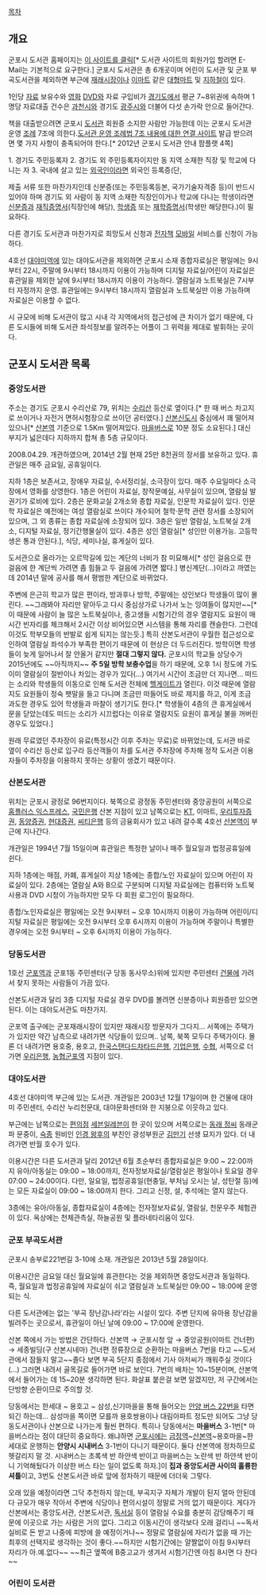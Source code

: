 [[목차]]

== 개요 == 
군포시 도서관 홈페이지는 [http://www.gunpolib.or.kr/index.ax 이 사이트를 클릭][* 도서관 사이트의 회원가입 할려면 E-Mail는 기본적으로 요구한다.] 군포시 도서관은 총 6개곳이며 어린이 도서관 및 군포 부곡도서관을 제외하면 부근에 [[재래시장]]이나 [[이마트]] 같은 [[대형마트]] 및 [[지하철]]이 있다. 

1인당 [[자료]] 보유수와 [[영화]] [[DVD]]와 자료 구입비가 [[경기도]]에서 평균 7~8위권에 속하며 1명당 자료대출 건수은 [[과천시]]와 경기도 [[광주시]]와 더불어 다섯 손가락 안으로 들어간다. 
   
책을 대출받으려면 군포시 [[도서관]] 회원증 소지한 사람만 가능한데 이는 군포시 도서관 운영 [[조례]] 7조에 의한다.[http://gunpo-local.lawnb.com/infolaw/info_law_searchview.asp 도서관 운영 조례법 7조 내용에 대한 연결 사이트]
발급 받으려면 몇 가지 사항이 충족되어야 한다.[* 2012년 군포시 도서관 안내 팜플랫 4쪽]

1. 경기도 주민등록자
2. 경기도 외 주민등록자이지만 동 지역 소재한 직장 및 학교에 다니는 자
3. 국내에 살고 있는 [[외국인]]이라면 외국인 등록증(단, 

제출 서류 또한 마찬가지인데 신분증(또는 주민등록등본, 국가기술자격증 등)이 반드시 있어야 하며 경기도 외 사람이 동 지역 소재한 직장인이거나 학교에 다니는 학생이라면 [[신분증]]과 [[재직증명서]](직장인에 해당), [[학생증]] 또는 [[재학증명서]](학생만 해당한다.)이 필요하다.

다른 경기도 도서관과 마찬가지로 희망도서 신청과 [[전자책]] [[모바일]] 서비스를 신청이 가능하다.

4호선 [[대야미역]]에 있는 대야도서관을 제외하면 군포시 소재 종합자료실은 평일에는 9시부터 22시, 주말에 9시부터 18시까지 이용이 가능하며 디지털 자료실/어린이 자료실은 휴관일을 제외한 날에 9시부터 18시까지 이용이 가능하다. 열람실과 노트북실은 7시부터 자정까지 운영. 휴관일에는 9시부터 18시까지 열람실과 노트북실만 이용 가능하며 자료실은 이용할 수 없다. 

시 규모에 비해 도서관이 많고 시내 각 지역에서의 접근성에 큰 차이가 없기 때문에, 다른 도시들에 비해 도서관 좌석정보를 알려주는 어플이 그 위력을 제대로 발휘하는 곳이다.
== 군포시 도서관 목록 ==
=== 중앙도서관 ===
주소는 경기도 군포시 수리산로 79, 위치는 [[수리산]] 등산로 옆이다.[* 한 때 버스 차고지로 쓰이거나 자전거 면허시험장으로 쓰이던 공터였다.] [[산본신도시]] 중심에서 꽤 떨어져 있으나[* [[산본역]] 기준으로 1.5Km 떨어져있다. [[마을버스]]로 10분 정도 소요된다.] 대신 부지가 넓은데다 지하까지 합쳐 총 5층 규모이다.

2008.04.29. 개관하였으며, 2014년 2월 현재 25만 8천권의 장서를 보유하고 있다. 휴관일은 매주 금요일, 공휴일이다.

지하 1층은 보존서고, 장애우 자료실, 수서정리실, 소극장이 있다. 매주 수요일마다 소극장에서 영화를 상영한다.
1층은 어린이 자료실, 창작문예실, 사무실이 있으며, 열람실 발권기가 로비에 있다.
2층은 문화교실 2개소와 종합 자료실, 인문학 자료실이 있다. 인문학 자료실은 예전에는 여성 열람실로 쓰이다 개수되어 철학·문학 관련 장서를 소장되어 있으며, 그 외 종류는 종합 자료실에 소장되어 있다.
3층은 일반 열람실, 노트북실 2개소, 디지털 자료실, 정기간행물실이 있다.
4층은 성인 열람실[* 성인만 이용가능. 고등학생은 통과 안된다.], 식당, 세미나실, 휴게실이 있다.

도서관으로 올라가는 오르막길에 있는 계단의 너비가 참 미묘해서[* 성인 걸음으로 한 걸음에 한 계단씩 가려면 좀 힘들고 두 걸음에 가려면 짧다.] 병신계단(...)이라고 까였는데 2014년 말에 공사를 해서 평범한 계단으로 바뀌었다.

주변에 은근히 학교가 많은 편이라, 방과후나 방학, 주말에는 성인보다 학생들이 많이 몰린다. ~~그래봐야 자리만 맡아두고 다시 중심상가로 나가서 노는 잉여들이 많지만~~[* 이 때문에 사람이 늘 많은 노트북실이나, 중고생들 시험기간의 경우 열람지도 요원이 매시간 빈자리를 체크해서 2시간 이상 비어있으면 시스템을 통해 자리를 캔슬한다. 그런데 이것도 학부모들의 반발로 쉽게 되지는 않는듯.] 특히 산본도서관이 우월한 접근성으로 인하여 열람실 좌석수가 부족한 편이기 때문에 이 현상은 더 두드러진다. 방학이면 학생들이 늦게 일어나서 잘 안올거 같지만 '''절대 그렇지 않다.''' 군포시의 학교들 상당수가 2015년에도 ~~아직까지~~ '''주 5일 방학 보충수업'''을 하기 때문에, 오후 1시 정도에 가도 이미 열람실이 절반이나 차있는 경우가 있다(...) 여기서 시간이 조금만 더 지나면... 떠드는 소리와 학생들의 이동으로 인해 도서관 전체에 [[헬게이트]]가 열린다. 이것 때문에 열람지도 요원들이 정숙 팻말을 들고 다니며 조금만 떠들어도 바로 제지를 하고, 이게 조금 과도한 경우도 있어 학생들과 마찰이 생기기도 한다.[* 학생들이 4층의 큰 휴게실에서 문을 닫았는데도 떠드는 소리가 시끄럽다는 이유로 열람지도 요원이 휴게실 불을 꺼버린 경우도 있었다.]

원래 무료였던 주차장이 유료(특정시간 이후 주차는 무료)로 바뀌었는데, 도서관 바로 옆이 수리산 등산로 입구라 등산객들이 차를 도서관 주차장에 주차해 정작 도서관 이용자들이 주차장을 이용하지 못하는 상황이 생겼기 때문이다. 
=== 산본도서관 === 
위치는 군포시 광정로 96번지이다. 북쪽으로 광정동 주민센터와 중앙공원이 서쪽으로 [[홈플러스 익스프레스]], [[국민은행]]  산본 지점이 있고 남쪽으로는 [[KT]], 이마트, [[우리투자증권]], [[동양증권]], [[현대증권]], [[씨티은행]] 등의 금융회사가 있고 내려 갈수록 4호선 [[산본역]]이 부근에 지나간다.  

개관일은 1994년 7월 15일이며 휴관일은 특정한 날이나 매주 월요일과 법정공휴일에 쉰다.
 
지하 1층에는 매점, 카폐, 휴게실이 지상 1층에는 종합/노인 자료실이 있으며 어린이 자료실이 있다. 2층에는 열람실 A와 B으로 구분되며 디지털 자료실에는 컴퓨터와 노트북 사용과 DVD 시청이 가능하지만 모두 다 회원 로그인이 필요하다.

종합/노인자료실은 평일에는 오전 9시부터 ~ 오후 10시까지 이용이 가능하며 어린이/디지털 자료실은 평일에는 오전 9시부터 오후 6시까지 이용이 가능하며 주말이나 특별한 경우에는 오전 9시부터 ~ 오후 6시까지 이용이 가능하다.
=== 당동도서관 ===
1호선 [[군포역]]과 군포1동 주민센터(구 당동 동사무소)위에 있지만 주민센터 [[건물]]에 가려서 찾지 못하는 사람들이 가끔 있다.

산본도서관과 달리 3층 디지털 자료실 경우 DVD를 볼려면 신분증이나 회원증만 있으면 된다. 이는 대야도서관도 마찬가지.

군포역 출구에는 군포재래시장이 있지만 재래시장 방문자가 그다지... 서쪽에는 주택가가 있지만 약간 남측으로 내려가면 식당들이 있으며.. 남쪽, 북쪽 모두다 주택가이다. 몰론 더 내려가면 용호중, 용호고, [[한국스탠다드차타드은행]], [[기업은행]], [[수협]], 서쪽으로 더 가면 [[우리은행]], [[농협]]군포역 지점이 있다.   
=== 대야도서관 ===
4호선 대야미역 부근에 있는 도서관. 개관일은 2003년 12월 17일이며 한 건물에 대야미 주민센터, 수리산 누리천문대, 대야문화센터와 한 지붕으로 이웃하고 있다.
 
부근에는 남쪽으로는 [[편의점]] [[세븐일레븐]]이 한 곳이 있으며 서쪽으로는 [[동래 정씨]] 동래군파 문중이, [[숙종]] 원비인 [[인경 왕후]]의 부친인 광성부원군 [[김만기]] 선생 묘지가 있다. 더 내려가면 반월 호수가 있다.

이용시간은 다른 도서관과 달리 2012년 6월 초순부터 종합자료실은 9:00 ~ 22:00까지 유아/아동실는 09:00 ~ 18:00까지, 전자정보자료실/열람실은 평일이나 토요일 경우 07:00 ~ 24:00이다. 다만, 일요일, 법정공휴일(현충일, 부처님 오시는 날, 성탄절 등)에는 모든 자료실이 09:00 ~ 18:00까지 한다. 그리고 신정, 설, 추석에는 열지 않는다.

3층에는 유아/아동실, 종합자료실이 4층에는 전자정보자료실, 열람실, 천문우주 체험관이 있다. 옥상에는 천체관측실, 하늘공원 및 플라네타리움이 있다.
=== 군포 부곡도서관 ===
군포시 송부로221번길 3-10에 소재. 개관일은 2013년 5월 28일이다. 

이용시간은 금요일 대신 월요일에 휴관한다는 것을 제외하면 중앙도서관과 동일하다. 즉, 월요일과 법정공휴일에 자료실이 쉬고 열람실과 노트북실만 09:00 ~ 18:00에 운영되는 식.

다른 도서관에는 없는 '부곡 장난감나라'라는 시설이 있다. 주변 단지에 유아용 장난감을 빌려주는 곳으로서, 휴관일이 아닌 날에 09:00 ~ 17:00에 운영한다.

산본 쪽에서 가는 방법은 간단하다. 산본역 → 군포시청 앞 → 중앙공원(이마트 건너편) → 세종빌딩(구 산본시네마) 건너편 정류장으로 순환하는 마을버스 7번을 타고 ~~도서관에서 잠들지 말고~~졸다 보면 부곡 5단지 종점에서 기사 아저씨가 깨워주실 것이다(...) 그러면 내려서 골목길로 들어가면 바로 보인다. 7번의 배차는 10~15분이며, 산본역에서 들어가는 데 15~20분 생각하면 된다. 화살표 붙은걸 보면 알겠지만, 저 구간에서는 단방향 순환이므로 주의할 것.

당동에서는 한세대 ~ 용호고 ~ 삼성,신기마을을 통해 들어오는 [[안양 버스 22]]번을 타면 되긴 하는데... 삼성마을 쪽이면 모를까 용호쌍용이나 대림아파트 정도만 되어도 그냥 당동도서관이나 산본으로 나가는게 훨씬 편하다. 특히나 당동에서는 '''마을버스''' 3-1번[* 마을버스라는 점이 대단히 중요하다. 왜냐하면 [[군포시]]에는 [[금정역]]~[[산본역]]~용호마을~한세대로 운행하는 '''안양시 시내버스''' 3-1번이 다니기 때문이다. 둘다 산본역에 정차하므로 헷갈리지 말 것. 시내버스는 초록색 반 하얀색 반이고 마을버스는 노란색 반 하얀색 반이니 기억해뒀다가 이상한 버스 타는 일이 없도록 하자.]이 '''집과 중앙도서관 사이의 훌륭한 셔틀'''이고, 3번도 산본도서관 바로 앞에 정차하기 때문에 더더욱 그렇다.

오래 있을 예정이라면 그닥 추천하지 않는데, 부곡지구 자체가 개발이 된지 얼마 안된데다 규모가 매우 작아서 주변에 식당이나 편의시설이 정말로 거의 없기 때문이다. 게다가 산본에서는 중앙도서관, 산본도서관, [[독서실]] 등이 열람실 수요를 충분히 감당해주기 때문에 이곳으로 가는 사람은 거의 없다. 그리고 이동시간이 생각보다 오래 걸리니 ~~독서실비로 돈 받고 나중에 피방에 쓸 예정이거나~~ 정말로 열람실에 자리가 없을 때 가는 최후의 선택지로 생각하는 것이 좋다.~~하지만 시험기간에는 얄짤없이 아침 9시부터 자리가 아.예.없다~~ ~~최근 옆쪽에 B중고교가 생겨서 시험기간엔 아침 8시면 다 찬다~~
=== 어린이 도서관 ===

